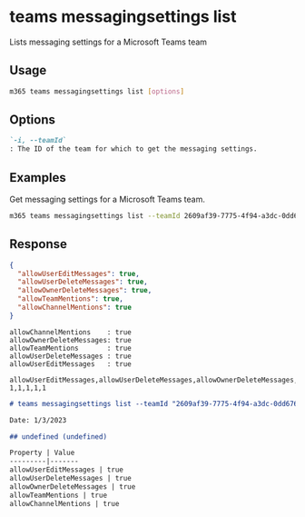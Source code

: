 
# teams messagingsettings list

Lists messaging settings for a Microsoft Teams team

## Usage

```sh
m365 teams messagingsettings list [options]
```

## Options

```md defintion-list
`-i, --teamId`
: The ID of the team for which to get the messaging settings.
```

<Global />

## Examples

Get messaging settings for a Microsoft Teams team.

```sh
m365 teams messagingsettings list --teamId 2609af39-7775-4f94-a3dc-0dd67657e900
```

## Response

<Tabs>
  <TabItem value="json" label="JSON">

  ``` json
  {
    "allowUserEditMessages": true,
    "allowUserDeleteMessages": true,
    "allowOwnerDeleteMessages": true,
    "allowTeamMentions": true,
    "allowChannelMentions": true
  }
  ```

  </TabItem>
  <TabItem value="text" label="Text">

  ``` text
  allowChannelMentions    : true
  allowOwnerDeleteMessages: true
  allowTeamMentions       : true
  allowUserDeleteMessages : true
  allowUserEditMessages   : true
  ```

  </TabItem>
  <TabItem value="csv" label="CSV">

  ``` text
  allowUserEditMessages,allowUserDeleteMessages,allowOwnerDeleteMessages,allowTeamMentions,allowChannelMentions
  1,1,1,1,1
  ```

  </TabItem>
  <TabItem value="md" label="Markdown">

  ```md
  # teams messagingsettings list --teamId "2609af39-7775-4f94-a3dc-0dd67657e900"

  Date: 1/3/2023

  ## undefined (undefined)

  Property | Value
  ---------|-------
  allowUserEditMessages | true
  allowUserDeleteMessages | true
  allowOwnerDeleteMessages | true
  allowTeamMentions | true
  allowChannelMentions | true
  ```

  </TabItem>
</Tabs>
